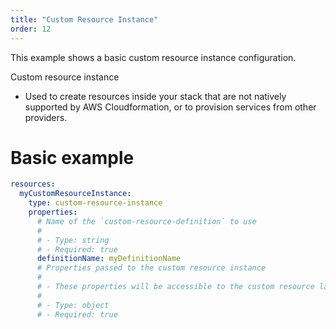 ```yaml
---
title: "Custom Resource Instance"
order: 12
---
```


This example shows a basic custom resource instance configuration.

Custom resource instance

- Used to create resources inside your stack that are not natively supported by AWS Cloudformation, or to provision services from other providers.

# Basic example

```yml
resources:
  myCustomResourceInstance:
    type: custom-resource-instance
    properties:
      # Name of the `custom-resource-definition` to use
      #
      # - Type: string
      # - Required: true
      definitionName: myDefinitionName
      # Properties passed to the custom resource instance
      #
      # - These properties will be accessible to the custom resource lambda function during execution
      #
      # - Type: object
      # - Required: true
```